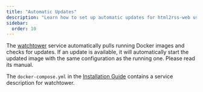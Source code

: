 ```yaml
---
title: "Automatic Updates"
description: "Learn how to set up automatic updates for html2rss-web using watchtower. Keep your Docker containers updated automatically with the latest features."
sidebar:
  order: 10
---
```


The [watchtower](https://containrrr.dev/watchtower/) service automatically pulls running Docker images and checks for updates. If an update is available, it will automatically start the updated image with the same configuration as the running one. Please read its manual.

The `docker-compose.yml` in the [Installation Guide](/web-application/getting-started) contains a service description for watchtower.
